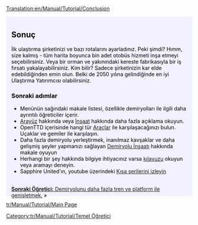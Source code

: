[[Translation:en/Manual/Tutorial/Conclusion]]

{{en/Tabs|5|5
|tr/Manual/Tutorial/Main Page|1. Başlangıç<!--
-->|tr/Manual/Tutorial/Otobüsler|2. Otobüsler<!--
-->|tr/Manual/Tutorial/Trenler|3. Trenler<!--
-->|tr/Manual/Tutorial/Uçaklar|4. Uçaklar<!--
-->|tr/Manual/Tutorial/Sonuç|5. Sonuç}}
<div style="padding:.5em 1em 1em 1em; border-top:none; background-color:#f1f2fe; color:#000;">
{{tr/Manual/Tutorial/Öğretici}}
==Sonuç==
İlk ulaştırma şirketinizi ve bazı rotalarını ayarladınız. Peki şimdi? Hımm, size kalmış - tüm harita boyunca bin adet otobüs hizmeti inşa etmeyi seçebilirsiniz. Veya bir orman ve yakınındaki kereste fabrikasıyla bir iş fırsatı yakalayabilirsiniz. Kim bilir? Sadece şirketinizin kar elde edebildiğinden emin olun. Belki de 2050 yılına gelindiğinde en iyi Ulaştırma Yatırımcısı olabilirsiniz.

===Sonraki adımlar===
* Menünün sağındaki makale listesi, özellikle demiryolları ile ilgili daha ayrıntılı öğreticiler içerir.
* [[tr/Oyun arayüzü|Arayüz]] hakkında veya [[tr/İnşaat|İnşaat]] hakkında daha fazla açıklama okuyun.
* OpenTTD içerisinde hangi tür [[tr/Araçlar|Araçlar]] ile karşılaşacağınızı bulun. Uçaklar ve gemiler ile karşılaşın.
* Daha fazla demiryolu yerleştirmek, inanılmaz kavşaklar ve daha gelişmiş şeyler yapmanızı sağlayan [[tr/Demiryolu İnşaatı|Demiryolu İnşaatı]] hakkında makale oyuyun
* Herhangi bir şey hakkında bilgiye ihtiyacınız varsa [[tr/OpenTTD|kılavuzu]] okuyun veya aramayı deneyin.
* Sapphire United'ın, youtube üzerindeki [http://www.youtube.com/watch?v=KAriYewKvj8&feature=PlayList&p=C168C0CB0588B9A0&index=0&playnext=1 Kısa serilerini izleyin]

<br style="clear:both;">
<span style="float: right">[[tr/Öğretici/İki Platform|'''Sonraki Öğretici:''' Demiryolunu daha fazla tren ve platform ile genişletmek.]] &raquo;</span>
</div>
[[tr/Manual/Tutorial/Main Page]]
[[Category:tr/Manual/Tutorial/Temel Öğretici]]